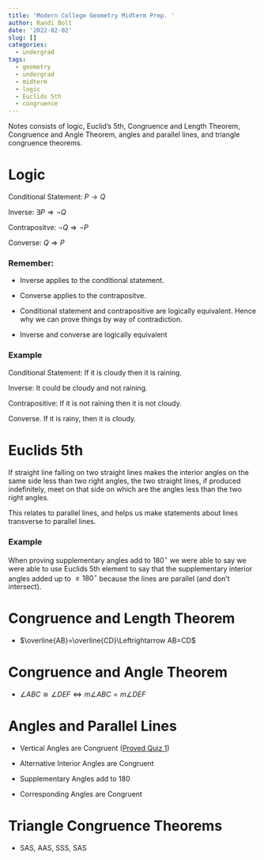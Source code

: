 ```yaml
---
title: 'Modern College Geometry Midterm Prep. '
author: Randi Bolt
date: '2022-02-02'
slug: []
categories:
  - undergrad
tags:
  - geometry
  - undergrad
  - midterm
  - logic
  - Euclids 5th
  - congruence
---
```


Notes consists of logic, Euclid's 5th, Congruence and Length Theorem, Congruence and Angle Theorem, angles and parallel lines, and triangle congruence theorems. 

# Logic 

Conditional Statement: $P\rightarrow Q$

Inverse: $\exists P\Rightarrow \neg Q$

Contrapositve: $\neg Q \Rightarrow \neg P$

Converse: $Q\Rightarrow P$

### Remember: 

- Inverse applies to the conditional statement. 

- Converse applies to the contrapositve. 

- Conditional statement and contrapositive are logically equivalent. Hence why we can prove things by way of contradiction.

- Inverse and converse are logically equivalent 

### Example 

Conditional Statement: If it is cloudy then it is raining. 

Inverse: It could be cloudy and not raining. 

Contrapositive: If it is not raining then it is not cloudy. 

Converse. If it is rainy, then it is cloudy. 

# Euclids 5th 

If straight line falling on two straight lines makes the interior angles on the same side less than two right angles, the two straight lines, if produced indefinitely, meet on that side on which are the angles less than the two right angles.

This relates to parallel lines, and helps us make statements about lines transverse to parallel lines. 

### Example 

When proving supplementary angles add to $180^\circ$ we were able to say we were able to use Euclids 5th element to say that the supplementary interior angles added up to $\geq 180^\circ$ because the lines are parallel (and don't intersect). 

# Congruence and Length Theorem 

- $\overline{AB}=\overline{CD}\Leftrightarrow AB=CD$

# Congruence and Angle Theorem 

- $\angle ABC\cong \angle DEF \Leftrightarrow m\angle ABC = m\angle DEF$

# Angles and Parallel Lines

- Vertical Angles are Congruent ([Proved Quiz 1](https://rbolt13.github.io/quiz_1/))

- Alternative Interior Angles are Congruent 

- Supplementary Angles add to 180

- Corresponding Angles are Congruent

# Triangle Congruence Theorems 

- SAS, AAS, SSS, SAS 